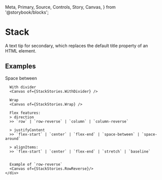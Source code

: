   Meta,
  Primary,
  Source,
  Controls,
  Story,
  Canvas,
} from '@storybook/blocks';


<Meta of={StackStories} />

# Stack
A text tip for secondary, which replaces the default title property of an HTML element.

<Primary />
<Controls />

## Examples

<div className="story-layout-ex">
  <div className="story-layout-ex--section">
    <div className="story-card-ex">
      Space between
      <Canvas of={StackStories.Spacing} /> 

      With divider
      <Canvas of={StackStories.WithDivider} />  

      Wrap
      <Canvas of={StackStories.Wrap} />  

      Flex features:
      > direction
      >> `row` | `row-reverse` | `column` | `column-reverse`
      
      > justifyContent
      >> `flex-start` | `center` | `flex-end` | `space-between` | `space-around`
      
      > alignItems:
      >> `flex-start` | `center` | `flex-end` | `stretch` | `baseline`
      
      
      Example of `row-reverse`
      <Canvas of={StackStories.RowReverse}/>
    </div>
  </div>
</div>


